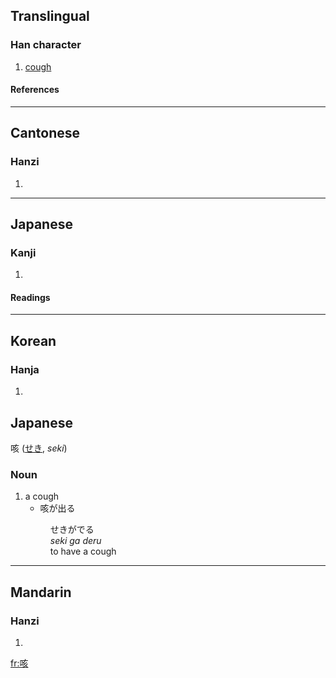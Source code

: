 ==Translingual==
===Han character===
{{Han char|rn=30|rad=口|as=06|sn=9|four=6008<sub>2</sub>|canj=口卜女人 (RYVO)}}
# [[cough]]
====References====
{{Han ref|kx=0187.100|dkj=03555|dj=0406.120|hdz=10622.040|uh=54B3|ud=21683|bh=AB79|bd=43897}}
----
==Cantonese==
===Hanzi===
{{yue-hanzi|jyut=|y=haai1, kat1}}
# {{defn|Cantonese}}
----
==Japanese==
===Kanji===
{{ja-kanji|grade=|rs=口06}}
# {{defn|Japanese}} 
====Readings====
{{ja-readings|on=[[がい]] (gai)|kun=[[せき]] (seki)}}
----
==Korean==
===Hanja===
{{ko-hanja|hangeul=해|rv=hae|mr=hae}}
# {{defn|Korean}}
{{rfc-auto}}

==Japanese==
咳 ([[せき]], ''seki'')

===Noun===
#a cough
#*咳が出る
#:せきがでる
#:''seki ga deru''
#:to have a cough
----
==Mandarin==
===Hanzi===
{{cmn-hanzi|pin=[[ké]] (ke2)|wg=k'o<sup>2</sup>}}
# {{defn|Mandarin}}

[[fr:咳]]